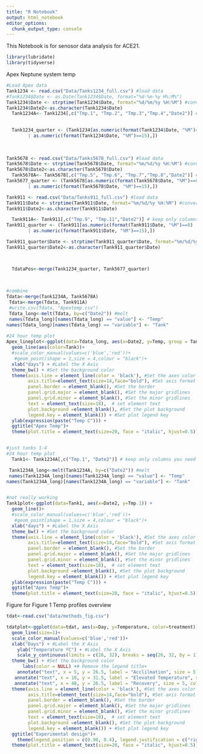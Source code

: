 ```yaml
---
title: "R Notebook"
output: html_notebook
editor_options: 
  chunk_output_type: console
---
```


This Notebook is for senosor data analysis for ACE21. 
```r
library(lubridate)
library(tidyverse)
```

Apex Neptune system temp
```r

#Load Apex data
Tank1234 <- read.csv("Data/Tanks1234_full.csv") #load data
#Tank1234$Date <- as.Date(Tank1234$Date, format="%d-%m-%y H%:M%")
Tank1234$Date <- strptime(Tank1234$Date, format="%d/%m/%y %H:%M") #convert date format to characters
Tank1234$Date2<-as.character(Tank1234$Date)
  Tank1234A<- Tank1234[,c("Tmp.1", "Tmp.2", "Tmp.3","Tmp.4","Date2")] # keep only columns you need

  
  Tank1234_quarter <- (Tank1234[as.numeric(format(Tank1234$Date, "%M")==0)
        | as.numeric(format(Tank1234$Date, "%M")==15),])
  
  
  
Tank5678 <- read.csv("Data/Tanks5678_full.csv") #load data
Tank5678$Date <- strptime(Tank5678$Date, format="%m/%d/%y %H:%M") #convert date format to characters
Tank5678$Date2<-as.character(Tank5678$Date)
  Tank5678A<- Tank5678[,c("Tmp.5", "Tmp.6", "Tmp.7","Tmp.8","Date2")] # keep only columns you need
Tank5677_quarter <- (Tank5678[as.numeric(format(Tank5678$Date, "%M")==0)
        | as.numeric(format(Tank5678$Date, "%M")==15),])

Tank911 <- read.csv("Data/Tanks911_full.csv") #load data
Tank911$Date <- strptime(Tank911$Date, format="%m/%d/%y %H:%M") #convert date format to characters
Tank911$Date2<-as.character(Tank911$Date)

  Tank911A<- Tank911[,c("Tmp.9", "Tmp.11","Date2")] # keep only columns you need
Tank911_quarter <- (Tank911[as.numeric(format(Tank911$Date, "%M")==0)
        | as.numeric(format(Tank911$Date, "%M")==15),])

Tank911_quarter$Date <- strptime(Tank911_quarter$Date, format="%m/%d/%y %H:%M") #convert date format to characters
Tank911_quarter$Date2<-as.character(Tank911_quarter$Date)



  TdataPos<-merge(Tank1234_quarter, Tank5677_quarter)

  
  
#combine
Tdata<-merge(Tank1234A, Tank5678A)
 Tdata<-merge(Tdata, Tank911A)
 #write.csv(Tdata, "Apextemp.csv")
 Tdata_long<-melt(Tdata, by=c("Date2")) #melt
 names(Tdata_long)[names(Tdata_long) == "value"] <- "Temp"
names(Tdata_long)[names(Tdata_long) == "variable"] <- "Tank"
 
#24 hour temp plot
Apex_lineplot<-ggplot(data=Tdata_long, aes(x=Date2, y=Temp, group = Tank, color=Tank)) +
  geom_line(aes(color=Tank))+
  #scale_color_manual(values=c('blue','red'))+
   #geom_point(shape = 1,size = 4,colour = "black")+
  xlab("days") + #Label the X Axis
  theme_bw() + #Set the background color
  theme(axis.line = element_line(color = 'black'), #Set the axes color
        axis.title=element_text(size=14,face="bold"), #Set axis format
        panel.border = element_blank(), #Set the border 
        panel.grid.major = element_blank(), #Set the major gridlines
        panel.grid.minor = element_blank(), #Set the minor gridlines
        text = element_text(size=18),  # set element text
        plot.background =element_blank(), #Set the plot background
        legend.key = element_blank()) + #Set plot legend key
  ylab(expression(paste("Temp C"))) +
  ggtitle("Apex Temp")+
  theme(plot.title = element_text(size=20, face = "italic", hjust=0.5));Apex_lineplot


#just tanks 1-4
#24 hour temp plot
  Tank1<- Tank1234A[,c("Tmp.1", "Date2")] # keep only columns you need

 Tank1234A_long<-melt(Tank1234A, by=c("Date2")) #melt
 names(Tank1234A_long)[names(Tank1234A_long) == "value"] <- "Temp"
names(Tank1234A_long)[names(Tank1234A_long) == "variable"] <- "Tank"


#not really working
Tank1plot<-ggplot(data=Tank1, aes(x=Date2, y=Tmp.1)) +
  geom_line()+
  #scale_color_manual(values=c('blue','red'))+
   #geom_point(shape = 1,size = 4,colour = "black")+
  xlab("days") + #Label the X Axis
  theme_bw() + #Set the background color
  theme(axis.line = element_line(color = 'black'), #Set the axes color
        axis.title=element_text(size=14,face="bold"), #Set axis format
        panel.border = element_blank(), #Set the border 
        panel.grid.major = element_blank(), #Set the major gridlines
        panel.grid.minor = element_blank(), #Set the minor gridlines
        text = element_text(size=18),  # set element text
        plot.background =element_blank(), #Set the plot background
        legend.key = element_blank()) + #Set plot legend key
  ylab(expression(paste("Temp C"))) +
  ggtitle("Apex Temp")+
  theme(plot.title = element_text(size=20, face = "italic", hjust=0.5));Tank1plot

```
Figure for Figure 1 Temp profiles overview

```r
tdat<-read.csv("data/methods_fig.csv")

tdatplot<-ggplot(data=tdat, aes(x=Day, y=Temperature, color=treatment)) +
  geom_line(size=1)+
  scale_color_manual(values=c('blue','red'))+
  xlab("Days") + #Label the X Axis
    ylab("Temperature ºC") + #Label the X Axis
    scale_y_continuous(limits = c(26, 32), breaks = seq(26, 32, by = 1)) + # Set y-axis scale
  theme_bw() + #Set the background color
      labs(color = NULL) +# Remove the legend title+
    annotate("text", x = 5, y = 26.5, label = "Acclilmation", size = 5, color = "black", hjust = 0.5) +# Add text annotation
   annotate("text", x = 18, y = 31.5, label = "Elevated Temperature", size = 5, color = "black", hjust = 0.5) +# Add text annotation
   annotate("text", x = 48, y = 26.5, label = "Recovery", size = 5, color = "black", hjust = 0.5) +# Add text annotation
  theme(axis.line = element_line(color = 'black'), #Set the axes color
        axis.title=element_text(size=14,face="bold"), #Set axis format
        panel.border = element_blank(), #Set the border 
        panel.grid.major = element_blank(), #Set the major gridlines
        panel.grid.minor = element_blank(), #Set the minor gridlines
        text = element_text(size=18),  # set element text
        plot.background =element_blank(), #Set the plot background
        legend.key = element_blank()) + #Set plot legend key
  ggtitle("Experimental design")+
    theme(legend.position = c(0.90, 0.4), legend.justification = c("right", "bottom"))+ # Move legend inside the plot
  theme(plot.title = element_text(size=20, face = "italic", hjust=0.5));tdatplot



```


